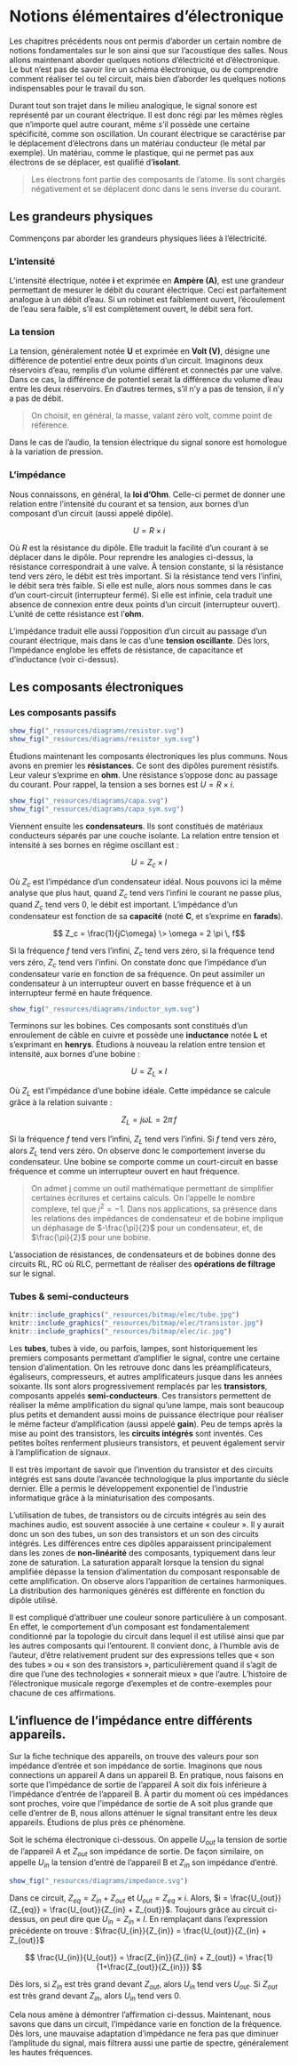 # Notions élémentaires d’électronique

Les chapitres précédents nous ont permis d’aborder un certain nombre de notions fondamentales sur le son ainsi que sur l’acoustique des salles. Nous allons maintenant aborder quelques notions d’électricité et d’électronique. Le but n’est pas de savoir lire un schéma électronique, ou de comprendre comment réaliser tel ou tel circuit, mais bien d’aborder les quelques notions indispensables pour le travail du son.

Durant tout son trajet dans le milieu analogique, le signal sonore est représenté par un courant électrique. Il est donc régi par les mêmes règles que n’importe quel autre courant, même s’il possède une certaine spécificité, comme son oscillation. Un courant électrique se caractérise par le déplacement d’électrons dans un matériau conducteur (le métal par exemple). Un matériau, comme le plastique, qui ne permet pas aux électrons de se déplacer, est qualifié d’**isolant**.

> Les électrons font partie des composants de l’atome. Ils sont chargés négativement et se déplacent donc dans le sens inverse du courant.

## Les grandeurs physiques

Commençons par aborder les grandeurs physiques liées à l’électricité.

### L’intensité

L’intensité électrique, notée **i** et exprimée en **Ampère (A)**, est une grandeur permettant de mesurer le débit du courant électrique. Ceci est parfaitement analogue à un débit d’eau. Si un robinet est faiblement ouvert, l’écoulement de l’eau sera faible, s’il est complètement ouvert, le débit sera fort.

### La tension

La tension, généralement notée **U** et exprimée en **Volt (V)**, désigne une différence de potentiel entre deux points d’un circuit. Imaginons deux réservoirs d’eau, remplis d’un volume différent et connectés par une valve. Dans ce cas, la différence de potentiel serait la différence du volume d’eau entre les deux réservoirs. En d’autres termes, s’il n’y a pas de tension, il n’y a pas de débit.

> On choisit, en général, la masse, valant zéro volt, comme point de référence.

Dans le cas de l’audio, la tension électrique du signal sonore est homologue à la variation de pression.

### L’impédance

Nous connaissons, en général, la **loi d’Ohm**. Celle-ci permet de donner une relation entre l’intensité du courant et sa tension, aux bornes d’un composant d’un circuit (aussi appelé dipôle).

$$ U = R \times i $$

Où $R$ est la résistance du dipôle. Elle traduit la facilité d’un courant à se déplacer dans le dipôle. Pour reprendre les analogies ci-dessus, la résistance correspondrait à une valve. À tension constante, si la résistance tend vers zéro, le débit est très important. Si la résistance tend vers l’infini, le débit sera très faible. Si elle est nulle, alors nous sommes dans le cas d’un court-circuit (interrupteur fermé). Si elle est infinie, cela traduit une absence de connexion entre deux points d’un circuit (interrupteur ouvert). L’unité de cette résistance est l’**ohm**.

L’impédance traduit elle aussi l’opposition d’un circuit au passage d’un courant électrique, mais dans le cas d’une **tension oscillante**. Dès lors, l’impédance englobe les effets de résistance, de capacitance et d’inductance (voir ci-dessus).

## Les composants électroniques

### Les composants passifs

```r
show_fig("_resources/diagrams/resistor.svg")
show_fig("_resources/diagrams/resistor_sym.svg")
```

Étudions maintenant les composants électroniques les plus communs. Nous avons en premier les **résistances**. Ce sont des dipôles purement résistifs. Leur valeur s’exprime en **ohm**. Une résistance s’oppose donc au passage du courant. Pour rappel, la tension a ses bornes est $U = R \times i$.

```r
show_fig("_resources/diagrams/capa.svg")
show_fig("_resources/diagrams/capa_sym.svg")
```

Viennent ensuite les **condensateurs**. Ils sont constitués de matériaux conducteurs séparés par une couche isolante. La relation entre tension et intensité à ses bornes en régime oscillant est :

$$ U = Z_c \times I $$

Où $Z_c$ est l’impédance d’un condensateur idéal. Nous pouvons ici la même analyse que plus haut, quand $Z_c$ tend vers l’infini le courant ne passe plus, quand $Z_c$ tend vers 0, le débit est important. L’impédance d’un condensateur est fonction de sa **capacité** (noté **C**, et s’exprime en **farads**).

$$ Z_c = \frac{1}{jC\omega} \> \omega = 2 \pi \, f$$

Si la fréquence $f$ tend vers l’infini, $Z_c$ tend vers zéro, si la fréquence tend vers zéro, $Z_c$ tend vers l’infini. On constate donc que l’impédance d’un condensateur varie en fonction de sa fréquence. On peut assimiler un condensateur à un interrupteur ouvert en basse fréquence et à un interrupteur fermé en haute fréquence.

```r
show_fig("_resources/diagrams/inductor_sym.svg")
```

Terminons sur les bobines. Ces composants sont constitués d’un enroulement de câble en cuivre et possède une **inductance** notée **L** et s’exprimant en **henrys**. Étudions à nouveau la relation entre tension et intensité, aux bornes d’une bobine :

$$ U = Z_L \times I $$

Où $Z_L$ est l’impédance d’une bobine idéale. Cette impédance se calcule grâce à la relation suivante :

$$ Z_L = j\omega L = 2 \pi \, f $$

Si la fréquence $f$ tend vers l’infini, $Z_L$ tend vers l’infini. Si $f$ tend vers zéro, alors $Z_L$ tend vers zéro. On observe donc le comportement inverse du condensateur. Une bobine se comporte comme un court-circuit en basse fréquence et comme un interrupteur ouvert en haut fréquence.

> On admet j comme un outil mathématique permettant de simplifier certaines écritures et certains calculs. On l’appelle le nombre complexe, tel que $j^2 = -1$. Dans nos applications, sa présence dans les relations des impédances de condensateur et de bobine implique un déphasage de $-\frac{\pi}{2}$ pour un condensateur, et, de $\frac{\pi}{2}$ pour une bobine.

L’association de résistances, de condensateurs et de bobines donne des circuits RL, RC où RLC, permettant de réaliser des **opérations de filtrage** sur le signal.

### Tubes & semi-conducteurs

```r

knitr::include_graphics("_resources/bitmap/elec/tube.jpg")
knitr::include_graphics("_resources/bitmap/elec/transistor.jpg")
knitr::include_graphics("_resources/bitmap/elec/ic.jpg")

```

Les **tubes**, tubes à vide, ou parfois, lampes, sont historiquement les premiers composants permettant d’amplifier le signal, contre une certaine tension d’alimentation. On les retrouve donc dans les préamplificateurs, égaliseurs, compresseurs, et autres amplificateurs jusque dans les années soixante. Ils sont alors progressivement remplacés par les **transistors**, composants appelés **semi-conducteurs**. Ces transistors permettent de réaliser la même amplification du signal qu’une lampe, mais sont beaucoup plus petits et demandent aussi moins de puissance électrique pour réaliser le même facteur d’amplification (aussi appelé **gain**). Peu de temps après la mise au point des transistors, les **circuits intégrés** sont inventés. Ces petites boîtes renferment plusieurs transistors, et peuvent également servir à l’amplification de signaux.

Il est très important de savoir que l’invention du transistor et des circuits intégrés est sans doute l’avancée technologique la plus importante du siècle dernier. Elle a permis le développement exponentiel de l’industrie informatique grâce à la miniaturisation des composants.

L’utilisation de tubes, de transistors ou de circuits intégrés au sein des machines audio, est souvent associée à une certaine « couleur ». Il y aurait donc un son des tubes, un son des transistors et un son des circuits intégrés. Les différences entre ces dipôles apparaissent principalement dans les zones de **non-linéarité** des composants, typiquement dans leur zone de saturation. La saturation apparaît lorsque la tension du signal amplifiée dépasse la tension d’alimentation du composant responsable de cette amplification. On observe alors l’apparition de certaines harmoniques. La distribution des harmoniques générés est différente en fonction du dipôle utilisé.

Il est compliqué d’attribuer une couleur sonore particulière à un composant. En effet, le comportement d’un composant est fondamentalement conditionné par la topologie du circuit dans lequel il est utilisé ainsi que par les autres composants qui l’entourent. Il convient donc, à l’humble avis de l’auteur, d’être relativement prudent sur des expressions telles que « son des tubes » ou « son des transistors », particulièrement quand il s’agit de dire que l’une des technologies « sonnerait mieux » que l’autre. L’histoire de l’électronique musicale regorge d’exemples et de contre-exemples pour chacune de ces affirmations.

## L’influence de l’impédance entre différents appareils.

Sur la fiche technique des appareils, on trouve des valeurs pour son impédance d’entrée et son impédance de sortie. Imaginons que nous connections un appareil A dans un appareil B. En pratique, nous faisons en sorte que l’impédance de sortie de l’appareil A soit dix fois inférieure à l’impédance d’entrée de l’appareil B. À partir du moment où ces impédances sont proches, voire que l’impédance de sortie de A soit plus grande que celle d’entrer de B, nous allons atténuer le signal transitant entre les deux appareils. Étudions de plus près ce phénomène.

Soit le schéma électronique ci-dessous. On appelle $U_{out}$ la tension de sortie de l’appareil A et $Z_{out}$ son impédance de sortie. De façon similaire, on appelle $U_{in}$ la tension d’entré de l’appareil B et $Z_{in}$ son impédance d’entré.

```r
show_fig("_resources/diagrams/impedance.svg")
```

Dans ce circuit, $Z_{eq} = Z_{in} + Z_{out}$ et $U_{out} = Z_{eq} \times i$. Alors, $i = \frac{U_{out}}{Z_{eq}} = \frac{U_{out}}{Z_{in} + Z_{out}}$. Toujours grâce au circuit ci-dessus, on peut dire que $U_{in} = Z_{in} \times I$. En remplaçant dans l’expression précédente on trouve : $\frac{U_{in}}{Z_{in}} = \frac{U_{out}}{Z_{in} + Z_{out}}$

$$ \frac{U_{in}}{U_{out}} = \frac{Z_{in}}{Z_{in} + Z_{out}} = \frac{1}{1+\frac{Z_{out}}{Z_{in}}} $$

Dès lors, si $Z_{in}$ est très grand devant $Z_{out}$, alors $U_{in}$ tend vers $U_{out}$. Si $Z_{out}$ est très grand devant $Z_{in}$, alors $U_{in}$ tend vers $0$.

Cela nous amène à démontrer l’affirmation ci-dessus. Maintenant, nous savons que dans un circuit, l’impédance varie en fonction de la fréquence. Dès lors, une mauvaise adaptation d’impédance ne fera pas que diminuer l’amplitude du signal, mais filtrera aussi une partie de spectre, généralement les hautes fréquences.